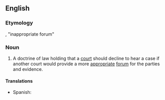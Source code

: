 ==English==

===Etymology===
{{etyl|la|en}}, "inappropriate forum"

===Noun===
{{en-noun|-|head=forum non conveniens}}

# {{lb|en|legal}} A doctrine of law holding that a [[court]] should decline to hear a case if another court would provide a more [[appropriate]] [[forum]] for the parties and evidence.

====Translations====
{{trans-top|doctrine of law}}
* Spanish: {{t|es|[[derecho]] [[del]] [[tribunal]] [[de]] [[rehusar]] [[jurisdicción]]|m}}
{{trans-mid}}
{{trans-bottom}}